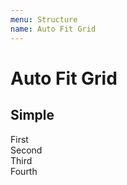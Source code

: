 ```yaml
---
menu: Structure
name: Auto Fit Grid
---
```



# Auto Fit Grid

## Simple

<Playground>
    <AutoFitGrid
        gridMinWidth="256px"
        columnGap="5px"
        rowGap="5px"
    >
        <div style={{ width: '100px', height: '100px', backgroundColor: 'lightblue' }}>First</div>
        <div style={{ width: '100px', height: '100px', backgroundColor: 'lightblue' }}>Second</div>
        <div style={{ width: '100px', height: '100px', backgroundColor: 'lightblue' }}>Third</div>
        <div style={{ width: '100px', height: '100px', backgroundColor: 'lightblue' }}>Fourth</div>
    </AutoFitGrid>
</Playground>
